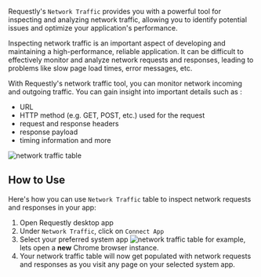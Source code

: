 Requestly's `Network Traffic` provides you with a powerful tool for
inspecting and analyzing network traffic, allowing you to
identify potential issues and optimize your application's performance.

Inspecting network traffic is an important aspect of developing and
maintaining a high-performance, reliable application. It can be difficult to
effectively monitor and analyze network requests and responses, leading to problems
like slow page load times, error messages, etc.

With Requestly's network traffic tool, you can monitor network incoming and
outgoing traffic. You can gain insight into important details such as :

- URL
- HTTP method (e.g. GET, POST, etc.) used for the request
- request and response headers
- response payload
- timing information and more

![network traffic table](/img/docs/traffic-table.png)

## How to Use

Here's how you can use `Network Traffic` table to inspect network requests and responses in your app:

1. Open Requestly desktop app
2. Under `Network Traffic`, click on `Connect App`
3. Select your preferred system app
   ![network traffic table](/img/docs/system-apps.png)
   for example, lets open a **new** Chrome browser instance.
4. Your network traffic table will now get populated with network requests and
   responses as you visit any page on your selected system app.
